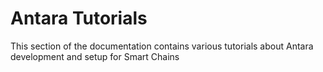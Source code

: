
# Antara Tutorials

This section of the documentation contains various tutorials about Antara development and setup for Smart Chains
